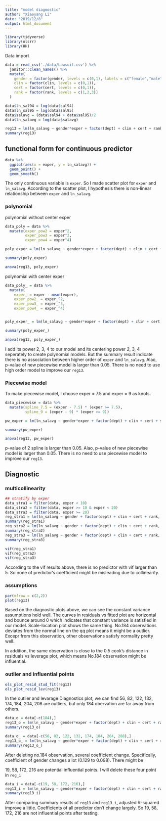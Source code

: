```yaml
---
title: "model diagnostic"
author: "Xiaoyang Li"
date: "2019/12/8"
output: html_document
---
```

```r
library(tidyverse)
library(olsrr)
library(HH)
```


Data import
```r
data = read_csv('./data/Lawsuit.csv') %>%
  janitor::clean_names() %>%
  mutate(
    gender = factor(gender, levels = c(0,1), labels = c("female","male")),
    clin = factor(clin, levels = c(0,1)),
    cert = factor(cert, levels = c(0,1)),
    rank = factor(rank, levels = c(1,2,3))
  )

data$ln_sal94 = log(data$sal94)
data$ln_sal95 = log(data$sal95)
data$salavg = (data$sal94 + data$sal95)/2
data$ln_salavg = log(data$salavg)
```


```r
reg13 = lm(ln_salavg ~ gender*exper + factor(dept) + clin + cert + rank, data = data)
summary(reg13)
```


## functional form for continuous predictor
```r
data %>% 
  ggplot(aes(x = exper, y = ln_salavg)) +
  geom_point() +
  geom_smooth()
```

The only continuous variable is `exper`. So I made scatter plot for `exper` and `ln_salavg`. According to the scatter plot, I hypothesis there is non-linear relationship between `exper` and `ln_salavg`. 


### polynomial

polynomial without center exper
```r
data_poly = data %>% 
  mutate(exper_pow2 = exper^2,
         exper_pow3 = exper^3,
         exper_pow4 = exper^4)

poly_exper = lm(ln_salavg ~ gender*exper + factor(dept) + clin + cert + rank + exper + exper_pow2 + exper_pow3 + exper_pow4 , data = data_poly) 

summary(poly_exper)

anova(reg13, poly_exper)

```

polynomial with center exper
```r
data_poly_ = data %>% 
  mutate(
    exper_ = exper - mean(exper),
    exper_pow2_ = exper_^2,
    exper_pow3_ = exper_^3,
    exper_pow4_ = exper_^4)


poly_exper_ = lm(ln_salavg ~ gender*exper + factor(dept) + clin + cert + rank + exper_pow2_ + exper_pow3_ + exper_pow4_, data = data_poly_) 

summary(poly_exper_)

anova(reg13, poly_exper_)
```

I add its power 2, 3, 4 to our model and its centering power 2, 3, 4 seperately to create polynomial models. But the summary result indicate there is no association between higher order of `exper` and `ln_salavg`. Alao, p-value of new piecewise model is larger than 0.05. There is no need to use high order model to improve our `reg13`.


### Piecewise model

To make piecewise model, I choose exper = 7.5 and exper = 9 as knots.

```r
data_piecewise = data %>% 
  mutate(spline_7.5 = (exper - 7.5) * (exper >= 7.5),
         spline_9 = (exper - 9) * (exper >= 9))

pw_exper = lm(ln_salavg ~ gender*exper + factor(dept) + clin + cert + spline_7.5 + spline_9 + rank, data = data_piecewise)

summary(pw_exper)

anova(reg13, pw_exper)
```
p-value of 2 spline is larger than 0.05. Alao, p-value of new piecewise model is larger than 0.05. There is no need to use piecewise model to improve our `reg13`.


## Diagnostic

### multicollinearity
```r
## stratify by exper
data_stra1 = filter(data, exper < 10)
data_stra2 = filter(data, exper >= 10 & exper < 20)
data_stra3 = filter(data, exper >= 20)
reg_stra1 = lm(ln_salavg ~ gender + factor(dept) + clin + cert + rank, data = data_stra1)
summary(reg_stra1)
reg_stra2 = lm(ln_salavg ~ gender + factor(dept) + clin + cert + rank, data = data_stra2)
summary(reg_stra2)
reg_stra3 = lm(ln_salavg ~ gender + factor(dept) + clin + cert + rank, data = data_stra3)
summary(reg_stra3)

vif(reg_stra1)
vif(reg_stra2)
vif(reg_stra3)
```
According to the vif results above, there is no predictor with vif larger than 5. So none of predictor's coefficient might be misleading due to collinearity.

### assumptions
```r
par(mfrow = c(2,2))
plot(reg13)
```
Based on the diagnostic plots above, we can see the constant variance assumptions hold well. The curves in residuals vs fitted plot are horizontal and bounce around 0 which indicates that constant variance is satisfied in our model. Scale-location plot shows the same thing. No.184 observations deviates from the normal line on the qq plot means it might be a outlier. Excepr from this observation, other observations satisfy normality pretty well.

In addition, the same observation is close to the 0.5 cook's distance in residuals vs leverage plot, which means No.184 observation might be influential.

### outlier and influential points
```r
ols_plot_resid_stud_fit(reg13)
ols_plot_resid_lev(reg13)
```
In the outlier and levarage Diagnostics plot, we can find 56, 82, 122, 132, 174, 184, 204, 208 are outliers, but only 184 obervation are far away from others.

```r
data_o = data[-c(184),]
reg13_o = lm(ln_salavg ~ gender*exper + factor(dept) + clin + cert + rank, data = data_o)
summary(reg13_o)

data_o_ = data[-c(56, 82, 122, 132, 174, 184, 204, 208),]
reg13_o_ = lm(ln_salavg ~ gender*exper + factor(dept) + clin + cert + rank, data = data_o_)
summary(reg13_o_)
```
After deleting no.184 observation, several coefficient change. Specifically, coefficient of gender changes a lot (0.129 to 0.098). There might be 

19, 58, 172, 216 are potential influential points. I will delete these four point in `reg_i`
```r
data_i = data[-c(19, 58, 172, 216),]
reg13_i = lm(ln_salavg ~ gender*exper + factor(dept) + clin + cert + rank, data = data_i)
summary(reg13_i)
```
After comparing summary results of `reg13` and `reg13_i`, adjusted R-squared improve a little. Coefficients of all predictor don't change largely. So 19, 58, 172, 216 are not influential points after testing. 


